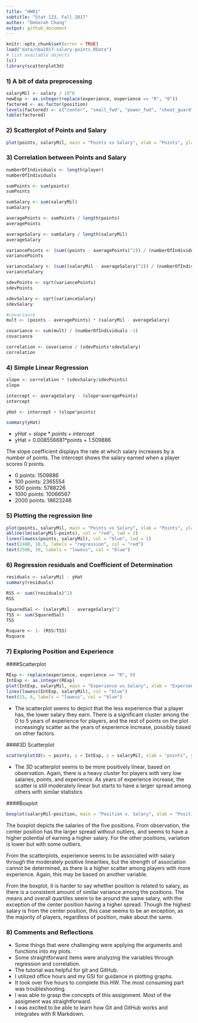 ```yaml
---
title: "HW01"
subtitle: "Stat 133, Fall 2017"
author: "Deborah Chang"
output: github_document
---
```


```r
knitr::opts_chunk$set(error = TRUE)
load("data/nba2017-salary-points.RData")
# list available objects
ls()
library(scatterplot3d)
```


### 1) A bit of data preprocessing
``` r
salaryMil <- salary / 10^6
newExp <- as.integer(replace(experience, experience == "R", "0"))
factored <- as.factor(position)
levels(factored) <- c("center", "small_fwd", "power_fwd", "shoot_guard", "point_guard")
table(factored)
```

### 2) Scatterplot of Points and Salary

``` r
plot(points, salaryMil, main = "Points vs Salary", xlab = "Points", ylab = "Salary (in millions)")

```

### 3) Correlation between Points and Salary

``` r
numberOfIndividuals <- length(player)
numberOfIndividuals

sumPoints <- sum(points)
sumPoints

sumSalary <- sum(salaryMil)
sumSalary

averagePoints <- sumPoints / length(points)
averagePoints

averageSalary <- sumSalary / length(salaryMil)
averageSalary

variancePoints <- (sum((points - averagePoints)^2)) / (numberOfIndividuals -1)
variancePoints

varianceSalary <- (sum((salaryMil - averageSalary)^2)) / (numberOfIndividuals -1)
varianceSalary

sdevPoints <- sqrt(variancePoints)
sdevPoints

sdevSalary <- sqrt(varianceSalary)
sdevSalary

#covariance
mult <- (points - averagePoints) * (salaryMil - averageSalary)

covariance <- sum(mult) / (numberOfIndividuals -1)
covariance

correlation <- covariance / (sdevPoints*sdevSalary)
correlation
```

### 4) Simple Linear Regression

``` r
slope <- correlation * (sdevSalary/sdevPoints)
slope

intercept <- averageSalary - (slope*averagePoints)
intercept

yHat <- intercept + (slope*points)

summary(yHat)
```
- $yHat = slope*points + intercept$
- yHat = 0.008556681*points + 1.509886

The slope coefficient displays the rate at which salary increases by a number of points.
The intercept shows the salary earned when a player scores 0 points. 

- 0 points: 1509886
- 100 points: 2365554
- 500 points: 5788226
- 1000 points: 10066567
- 2000 points: 18623248

### 5) Plotting the regression line 
``` r
plot(points, salaryMil, main = "Points vs Salary", xlab = "Points", ylab = "Salary (in millions")
abline(lm(salaryMil~points), col = "red", lwd = 2)
lines(lowess(points, salaryMil), col = "blue", lwd = 2)
text(2400, 18.5, labels = "regression", col = "red")
text(2500, 30, labels = "lowess", col = "blue")
```

### 6) Regression residuals and Coefficient of Determination 
```r
residuals <- salaryMil - yHat
summary(residuals)

RSS <- sum((residuals)^2)
RSS

SquaredSal <- (salaryMil - averageSalary)^2
TSS <- sum(SquaredSal)
TSS

Rsquare <- 1- (RSS/TSS)
Rsquare
```
### 7) Exploring Position and Experience
####Scatterplot
```r
RExp <- replace(experience, experience == "R", 0)
IntExp <- as.integer(RExp)
plot(IntExp, salaryMil, main = "Experience vs Salary", xlab = "Experience", ylab = "Salary (in millions)")
lines(lowess(IntExp, salaryMil), col = "blue")
text(15, 8, labels = "lowess", col = "blue")
```

- The scatterplot seems to depict that the less experience that a player has, the lower salary they earn. There is a significant cluster among the 0 to 5 years of experience for players, and the rest of points on the plot increasingly scatter as the years of experience increase, possibly based on other factors. 

####3D Scatterplot
``` r
scatterplot3d(x = points, y = IntExp, z = salaryMil, xlab = "points", ylab = "experience", zlab = "salary", main = "3D Scatterplot", color = "red", box = TRUE)
```


- The 3D scatterplot seems to be more positively linear, based on observation. Again, there is a heavy cluster for players with very low salaries, points, and experience. As years of experience increase, the scatter is still moderately linear but starts to have a larger spread among others with similar statistics


####Boxplot
```r
boxplot(salaryMil~position, main = "Position v. Salary", xlab = "Position", ylab = "Salary (in millions)", names = c("center", "point_fwd", "point_guard", "small_fwd", "shoot_guard"))
```


The boxplot depicts the salaries of the five positions. From observation, the center position has the larger spread without outliers, and seems to have a higher potential of earning a higher salary. For the other positions, variation is lower but with some outliers.

From the scatterplots, experience seems to be associated with salary through the moderately positive linearities, but the strength of association cannot be determined, as there is a higher scatter among players with more experience. Again, this may be based on another variable.

From the boxplot, it is harder to say whether position is related to salary, as there is a consistent amount of similar variance among the positions. The means and overall quartiles seem to be around the same salary, with the exception of the center position having a higher spread. Though the highest salary is from the center position, this case seems to be an exception, as the majority of players, regardless of position, make about the same. 

### 8) Comments and Reflections
- Some things that were challenging were applying the arguments and functions into my plots.
- Some straightforward items were analyzing the variables through regression and correlation.
- The tutorial was helpful for git and GitHub.
- I utilized office hours and my GSI for guidance in plotting graphs.
- It took over five hours to complete this HW. The most consuming part was troubleshooting.
- I was able to grasp the concepts of this assignment. Most of the assigment was straightforward.
- I was excited to be able to learn how Git and GitHub works and integrates with R Markdown.